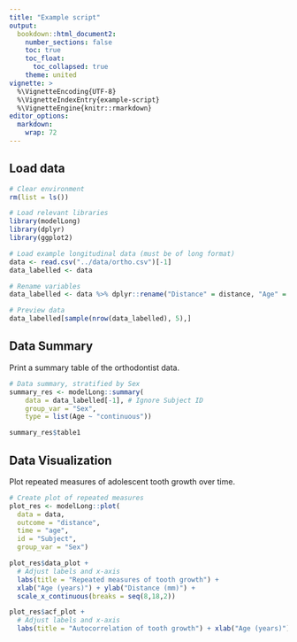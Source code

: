 ```yaml
---
title: "Example script"
output: 
  bookdown::html_document2:
    number_sections: false
    toc: true
    toc_float:
      toc_collapsed: true
    theme: united
vignette: >
  %\VignetteEncoding{UTF-8}
  %\VignetteIndexEntry{example-script}
  %\VignetteEngine{knitr::rmarkdown}
editor_options: 
  markdown: 
    wrap: 72
---
```


## Load data

```r

# Clear environment
rm(list = ls())

# Load relevant libraries
library(modelLong)
library(dplyr)
library(ggplot2)

# Load example longitudinal data (must be of long format)
data <- read.csv("../data/ortho.csv")[-1]
data_labelled <- data

# Rename variables
data_labelled <- data %>% dplyr::rename("Distance" = distance, "Age" = age)

# Preview data
data_labelled[sample(nrow(data_labelled), 5),]
```

## Data Summary

Print a summary table of the orthodontist data.

```r
# Data summary, stratified by Sex
summary_res <- modelLong::summary(
    data = data_labelled[-1], # Ignore Subject ID
    group_var = "Sex",
    type = list(Age ~ "continuous"))

summary_res$table1 
```

## Data Visualization

Plot repeated measures of adolescent tooth growth over time.

```r
# Create plot of repeated measures
plot_res <- modelLong::plot(
  data = data, 
  outcome = "distance", 
  time = "age", 
  id = "Subject",
  group_var = "Sex")

plot_res$data_plot +
  # Adjust labels and x-axis
  labs(title = "Repeated measures of tooth growth") +
  xlab("Age (years)") + ylab("Distance (mm)") +
  scale_x_continuous(breaks = seq(8,18,2))

plot_res$acf_plot +
  # Adjust labels and x-axis
  labs(title = "Autocorrelation of tooth growth") + xlab("Age (years)")

```
